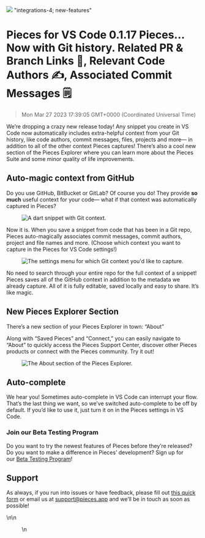 ![](https://uploads-ssl.webflow.com/6143afec68f555387049efb3/6356aab6780ba88764e65b2f_VSCode0_1_17Git_4f0117ad4799e6cfd4ce26c2a05ec70c_2000.jpeg)
"integrations-4; new-features"
# Pieces for VS Code 0.1.17 Pieces... Now with Git history. Related PR & Branch Links 🔗, Relevant Code Authors ✍️, Associated Commit Messages 🗒️
> Mon Mar 27 2023 17:39:05 GMT+0000 (Coordinated Universal Time)
<p>We’re dropping a crazy new release today! Any snippet you create in VS Code now automatically includes extra-helpful context from your Git history, like code authors, commit messages, files, projects and more— in addition to all of the other context Pieces captures! There’s also a cool new section of the Pieces Explorer where you can learn more about the Pieces Suite and some minor quality of life improvements.</p><h2 id="dre50">Auto-magic context from GitHub</h2><p>Do you use GitHub, BitBucket or GitLab? Of course you do! They provide <strong>so much</strong> useful context for your code— what if that context was automatically captured in Pieces?</p><figure class="w-richtext-figure-type-image w-richtext-align-center" data-rt-type="image" data-rt-align="center"><div><img alt="A dart snippet with Git context." src="https://uploads-ssl.webflow.com/6143afec68f555387049efb3/6356b11f01ef3f3a2ffb218f_ScreenShot2022-10-24at8_32_36AM_3442c7a0cae668fdea0579f8c0fe3faf_800.png" /></div></figure><p>Now it is. When you save a snippet from code that has been in a Git repo, Pieces auto-magically associates commit messages, commit authors, project and file names and more. (Choose which context you want to capture in the Pieces for VS Code settings!)</p><figure class="w-richtext-figure-type-image w-richtext-align-center" data-rt-type="image" data-rt-align="center"><div><img alt="The settings menu for which Git context you&#39;d like to capture." src="https://uploads-ssl.webflow.com/6143afec68f555387049efb3/6356aab7780ba81e19e65b31_ScreenShot2022-10-21at12_47_14PM_c7f56cce9759854aea1472caa075ffe9_800.png" /></div></figure><p>No need to search through your entire repo for the full context of a snippet! Pieces saves all of the GitHub context in addition to the metadata we already capture. All of it is fully editable, saved locally and easy to share. It’s like magic.</p><h2 id="63u2v">New Pieces Explorer Section</h2><p>There’s a new section of your Pieces Explorer in town: “About”</p><p>Along with “Saved Pieces” and “Connect,” you can easily navigate to “About” to quickly access the Pieces Support Center, discover other Pieces products or connect with the Pieces community. Try it out!</p><figure class="w-richtext-figure-type-image w-richtext-align-center" data-rt-type="image" data-rt-align="center"><div><img alt="The About section of the Pieces Explorer." src="https://uploads-ssl.webflow.com/6143afec68f555387049efb3/6356aab7780ba80f34e65b30_ScreenShot2022-10-20at2_20_24PM_9ad48d1fa7fc4f7deee78005baca2f4b_800.png" /></div></figure><h2 id="3qmk5">Auto-complete</h2><p>We hear you! Sometimes auto-complete in VS Code can interrupt your flow. That’s the last thing we want, so we’ve switched auto-complete to be off by default. If you’d like to use it, just turn it on in the Pieces settings in VS Code.</p><h3 id="3i7fb">Join our Beta Testing Program</h3><p>Do you want to try the newest features of Pieces before they’re released? Do you want to make a difference in Pieces’ development? Sign up for our <a href="https://getpieces.typeform.com/to/XGGlUqEI" target="_blank" rel="noopener noreferrer">Beta Testing Program</a>!</p><h2 id="5luk1">Support</h2><p>As always, if you run into issues or have feedback, please fill out <a href="https://getpieces.typeform.com/to/mCjBSIjF" target="_blank" rel="noopener noreferrer">this quick form</a> or email us at <a href="mailto:support@pieces.app" target="_blank" rel="noopener noreferrer">support@pieces.app</a> and we’ll be in touch as soon as possible!</p>\n\n    <figure data-rt-type="video" data-rt-align="center">\n        <!-- strc
